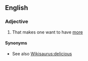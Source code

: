 ==English==

===Adjective===
{{en-adj}}

#{{informal|of food}} That makes one want to have [[more]]

====Synonyms====
* See also [[Wikisaurus:delicious]]